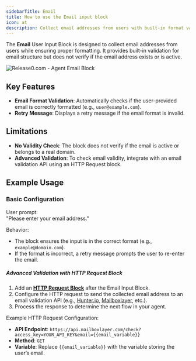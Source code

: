 ```yaml
---
sidebarTitle: Email
title: How to use the Email input block
icon: at
description: Collect email addresses from users with built-in format validation, ensuring proper structure. Ideal for user registration and contact forms in your chatbot agent.
---
```


The **Email** User Input Block is designed to collect email addresses from users while ensuring proper formatting. It provides built-in validation for email structure but does not verify if the email address exists or is active.

<Frame style={{ maxWidth: '600px' }}>
  <img src="/images/blocks/inputs/email.png" alt="Release0.com - Agent Email Block" />
</Frame>

## Key Features

- **Email Format Validation**: Automatically checks if the user-provided email is correctly formatted (e.g., `user@example.com`).  
- **Retry Message**: Displays a retry message if the email format is invalid.

## Limitations

- **No Validity Check**: The block does not verify if the email is active or belongs to a real domain.  
- **Advanced Validation**: To check email validity, integrate with an email validation API using an HTTP Request block.

## Example Usage

### Basic Configuration
User prompt:  
"Please enter your email address."

Behavior:  
- The block ensures the input is in the correct format (e.g., `example@domain.com`).  
- If the format is incorrect, a retry message prompts the user to re-enter the email.

##### Advanced Validation with HTTP Request Block

1. Add an **[HTTP Request Block](/editor/blocks/integrations/http-request)** after the Email Input Block.  
2. Configure the HTTP request to send the collected email address to an email validation API (e.g., [Hunter.io](https://hunter.io), [Mailboxlayer](https://mailboxlayer.com), etc.).  
3. Process the response to determine the next flow in your agent.

Example HTTP Request Configuration:  
- **API Endpoint**: `https://api.mailboxlayer.com/check?access_key=YOUR_API_KEY&email={{email_variable}}`  
- **Method**: `GET`  
- **Variable**: Replace `{{email_variable}}` with the variable storing the user’s email.

